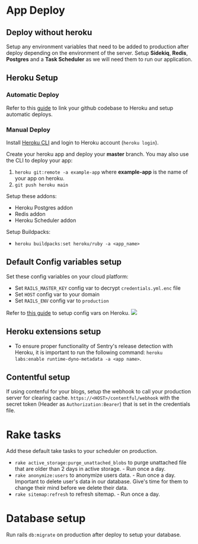 # App Deploy

## Deploy without heroku

Setup any environment variables that need to be added to production after deploy depending on the environment of the server.
Setup **Sidekiq**, **Redis**, **Postgres** and a **Task Scheduler** as we will need them to run our application.

## Heroku Setup

### Automatic Deploy

Refer to this [guide](https://devcenter.heroku.com/articles/github-integration) to link your github codebase to Heroku and setup automatic deploys.

### Manual Deploy

Install [Heroku CLI](https://toolbelt.heroku.com/) and login to Heroku account (`heroku login`).

Create your heroku app and deploy your **master** branch. You may also use the CLI to deploy your app:

1. `heroku git:remote -a example-app` where **example-app** is the name of your app on heroku.
2. `git push heroku main`

Setup these addons:

- Heroku Postgres addon
- Redis addon
- Heroku Scheduler addon

Setup Buildpacks:
- `heroku buildpacks:set heroku/ruby -a <app_name>`

## Default Config variables setup

Set these config variables on your cloud platform:

- Set `RAILS_MASTER_KEY` config var to decrypt `credentials.yml.enc` file
- Set `HOST` config var to your domain
- Set `RAILS_ENV` config var to `production`

Refer to [this guide](https://devcenter.heroku.com/articles/config-vars) to setup config vars on Heroku.
![](../docs/images/config_vars.png)

## Heroku extensions setup

- To ensure proper functionality of Sentry's release detection with Heroku, it is important to run the following command: `heroku labs:enable runtime-dyno-metadata -a <app name>`.

## Contentful setup

If using contenful for your blogs, setup the webhook to call your production server for clearing cache. `https://<HOST>/contentful/webhook` with the secret token (Header as `Authorization:Bearer`) that is set in the credentials file.

# Rake tasks

Add these default take tasks to your scheduler on production.

- `rake active_storage:purge_unattached_blobs` to purge unattached file that are older than 2 days in active storage. - Run once a day.
- `rake anonymize:users` to anonymize users data. - Run once a day. Important to delete user's data in our database. Give's time for them to change their mind before we delete their data.
- `rake sitemap:refresh` to refresh sitemap. - Run once a day.

# Database setup

Run rails `db:migrate` on production after deploy to setup your database.
